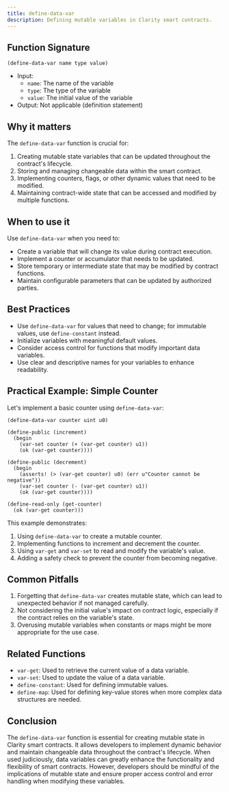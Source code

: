 ```yaml
---
title: define-data-var
description: Defining mutable variables in Clarity smart contracts.
---
```


## Function Signature

```clarity
(define-data-var name type value)
```

- Input: 
  - `name`: The name of the variable
  - `type`: The type of the variable
  - `value`: The initial value of the variable
- Output: Not applicable (definition statement)

## Why it matters

The `define-data-var` function is crucial for:

1. Creating mutable state variables that can be updated throughout the contract's lifecycle.
2. Storing and managing changeable data within the smart contract.
3. Implementing counters, flags, or other dynamic values that need to be modified.
4. Maintaining contract-wide state that can be accessed and modified by multiple functions.

## When to use it

Use `define-data-var` when you need to:

- Create a variable that will change its value during contract execution.
- Implement a counter or accumulator that needs to be updated.
- Store temporary or intermediate state that may be modified by contract functions.
- Maintain configurable parameters that can be updated by authorized parties.

## Best Practices

- Use `define-data-var` for values that need to change; for immutable values, use `define-constant` instead.
- Initialize variables with meaningful default values.
- Consider access control for functions that modify important data variables.
- Use clear and descriptive names for your variables to enhance readability.

## Practical Example: Simple Counter

Let's implement a basic counter using `define-data-var`:

```clarity
(define-data-var counter uint u0)

(define-public (increment)
  (begin
    (var-set counter (+ (var-get counter) u1))
    (ok (var-get counter))))

(define-public (decrement)
  (begin
    (asserts! (> (var-get counter) u0) (err u"Counter cannot be negative"))
    (var-set counter (- (var-get counter) u1))
    (ok (var-get counter))))

(define-read-only (get-counter)
  (ok (var-get counter)))
```



This example demonstrates:
1. Using `define-data-var` to create a mutable counter.
2. Implementing functions to increment and decrement the counter.
3. Using `var-get` and `var-set` to read and modify the variable's value.
4. Adding a safety check to prevent the counter from becoming negative.

## Common Pitfalls

1. Forgetting that `define-data-var` creates mutable state, which can lead to unexpected behavior if not managed carefully.
2. Not considering the initial value's impact on contract logic, especially if the contract relies on the variable's state.
3. Overusing mutable variables when constants or maps might be more appropriate for the use case.

## Related Functions

- `var-get`: Used to retrieve the current value of a data variable.
- `var-set`: Used to update the value of a data variable.
- `define-constant`: Used for defining immutable values.
- `define-map`: Used for defining key-value stores when more complex data structures are needed.

## Conclusion

The `define-data-var` function is essential for creating mutable state in Clarity smart contracts. It allows developers to implement dynamic behavior and maintain changeable data throughout the contract's lifecycle. When used judiciously, data variables can greatly enhance the functionality and flexibility of smart contracts. However, developers should be mindful of the implications of mutable state and ensure proper access control and error handling when modifying these variables.
